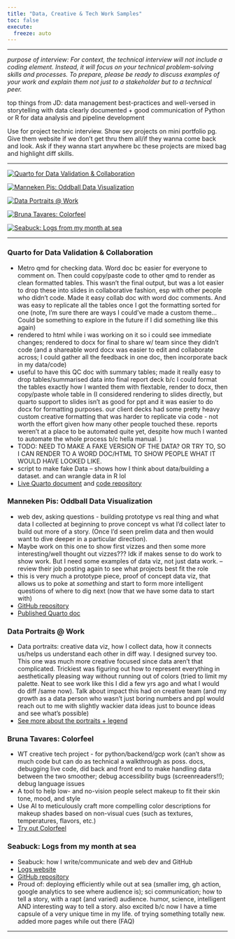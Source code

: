 ```yaml
---
title: "Data, Creative & Tech Work Samples"
toc: false
execute:
  freeze: auto 
---
```


----

*purpose of interview: For context, the technical interview will not include a coding element. Instead, it will focus on your technical problem-solving skills and processes. To prepare, please be ready to discuss examples of your work and explain them not just to a stakeholder but to a technical peer.*

top things from JD:
data management best-practices and well-versed in storytelling with data
clearly documented + good communication
of Python or R for data analysis and pipeline development

Use for project technic interview.
Show sev projects on mini portfolio pg. Give them website if we don't get thru them all/if they wanna come back and look. Ask if they wanna start anywhere bc these projects are mixed bag and highlight diff skills. 

----

:::{.div .portfolio}

::: {layout="[[-10,32,-10,32,-10],[-1],[32,-2,32,-2,32]]"}

[![[Quarto for Data Validation & Collaboration]{.bold}](posts/imgs/portfolio/qbr-qc.png){fig-alt="screenshot of a table listing some fake data"}](https://carobuck.com/mini-portfolio.html#quarto-for-data-validation-collaboration)

[![[Manneken Pis: Oddball Data Visualization]{.bold}](posts/imgs/portfolio/mannekenpis.jpeg){fig-alt="statue of manneken pis, a small metal sculpture of a boy peeing into a fountain below"}](https://carobuck.com/mini-portfolio.html#manneken-pis-oddball-data-visualization)

[![[Data Portraits @ Work]{.bold}](posts/imgs/ported_imgs/cia-portrait.png){fig-alt="data portraits, one for each member of my team. Each portrait is colorful rectangle with abstract shapes/doodles"}](https://carobuck.com/mini-portfolio.html#data-portraits-work)

[![[Bruna Tavares: Colorfeel]{.bold}](posts/imgs/portfolio/colorfeel.png){fig-alt="App logo that says Colorfeel by Bruna Tavares. A pink, circular, eye-inspired graphic is above the text."}](https://carobuck.com/mini-portfolio.html#bruna-tavares-colorfeel)

[![[Seabuck: Logs from my month at sea]{.bold}](posts/imgs/portfolio/seabuck.jpg){fig-alt="Image of four people smiling, one of whom (caro) is holding up a lantern fish with tweezers."}](https://carobuck.com/mini-portfolio.html#seabuck-logs-from-my-month-at-sea)

:::

----

### Quarto for Data Validation & Collaboration
* Metro qmd for checking data. Word doc bc easier for everyone to comment on. Then could copy/paste code to other qmd to render as clean formatted tables. This wasn't the final output, but was a lot easier to drop these into slides in collaborative fashion, esp with other people who didn't code. Made it easy collab doc with word doc comments. And was easy to replicate all the tables once I got the formatting sorted for one (note, I'm sure there are ways I could've made a custom theme... Could be something to explore in the future if I did something like this again)
* rendered to html while i was working on it so i could see immediate changes; rendered to docx for final to share w/ team since they didn't code (and a shareable word docx was easier to edit and collaborate across; I could gather all the feedback in one doc, then incorporate back in my data/code)
* useful to have this QC doc with summary tables; made it really easy to drop tables/summarised data into final report deck b/c I could format the tables exactly how I wanted them with flextable, render to docx, then copy/paste whole table in (I considered rendering to slides directly, but quarto support to slides isn't as good for ppt and it was easier to do docx for formatting purposes. our client decks had some pretty heavy custom creative formatting that was harder to replicate via code - not worth the effort given how many other people touched these. reports weren't at a place to be automated quite yet, despite how much I wanted to automate the whole process b/c hella manual. )
* TODO: NEED TO MAKE A FAKE VERSION OF THE DATA? OR TRY TO, SO I CAN RENDER TO A WORD DOC/HTML TO SHOW PEOPLE WHAT IT WOULD HAVE LOOKED LIKE. 
* script to make fake Data -- shows how I think about data/building a dataset. and can wrangle data in R lol
* [Live Quarto document](https://carobuck.com/qmd-qc-example/q1_qbr_qc.html) and [code repository](https://github.com/carobuck/carobuck-quarto/tree/master/qmd-qc-example)

### Manneken Pis: Oddball Data Visualization
* web dev, asking questions - building prototype vs real thing and what data I collected at beginning to prove concept vs what I'd collect later to build out more of a story. (Once I'd seen prelim data and then would want to dive deeper in a particular direction). 
* Maybe work on this one to show first vizzes and then some more interesting/well thought out vizzes??? Idk if makes sense to do work to show work. But I need some examples of data viz, not just data work. -- review their job posting again to see what projects best fit the role 
* this is very much a prototype piece, proof of concept data viz, that allows us to poke at *something* and start to form more intelligent questions of where to dig next (now that we have some data to start with)
* [GitHub repository](https://github.com/carobuck/manneken-pis/tree/main)
* [Published Quarto doc](https://mannekenpis.netlify.app/)

### Data Portraits @ Work
* Data portraits: creative data viz, how I collect data, how it connects us/helps us understand each other in diff way. I designed survey too. This one was much more creative focused since data aren't that complicated. Trickiest was figuring out how to represent everything in aesthetically pleasing way without running out of colors (tried to limit my palette. Neat to see work like this I did a few yrs ago and what I would do diff /same now). Talk about impact this had on creative team (and my growth as a data person who wasn't just boring numbers and ppl would reach out to me with slightly wackier data ideas just to bounce ideas and see what's possible)
* [See more about the portraits + legend](https://carobuck.com/posts/cia-portraits.html)

### Bruna Tavares: Colorfeel
* WT creative tech project - for python/backend/gcp work (can't show as much code but can do as technical a walkthrough as poss. docs, debugging live code, did back and front end to make handling data between the two smoother; debug accessibility bugs (screenreaders!!); debug language issues
* A tool to help low- and no-vision people select makeup to fit their skin tone, mood, and style
* Use AI to meticulously craft more compelling color descriptions for makeup shades based on non-visual cues (such as textures, temperatures, flavors, etc.)
* [Try out Colorfeel](https://www.colorfeel.app/)

### Seabuck: Logs from my month at sea
* Seabuck: how I write/communicate and web dev and GitHub 
* [Logs website](https://seabuck.netlify.app/)
* [GitHub repository](https://github.com/carobuck/seabuck)
* Proud of: deploying efficiently while out at sea (smaller img, gh action, google analytics to see where audience is); sci communication; how to tell a story, with a rapt (and varied) audience. humor, science, intelligent AND interesting way to tell a story. also excited b/c now I have a time capsule of a very unique time in my life. of trying something totally new. added more pages while out there (FAQ) 

----

:::




